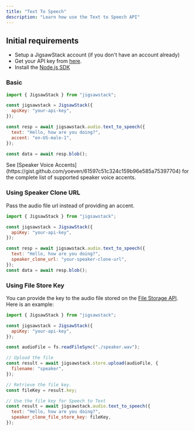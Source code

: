```yaml
---
title: "Text To Speech"
description: "Learn how use the Text to Speech API"
---
```


## Initial requirements

- Setup a JigsawStack account (if you don't have an account already)
- Get your API key from [here](https://jigsawstack.com/dashboard).
- Install the [Node.js SDK](https://docs.jigsawstack.com/quick-start/node/introduction)

### Basic

<CodeGroup>

```javascript node.js
import { JigsawStack } from "jigsawstack";

const jigsawstack = JigsawStack({
  apiKey: "your-api-key",
});

const resp = await jigsawstack.audio.text_to_speech({
  text: "Hello, how are you doing?",
  accent: "en-US-male-1",
});

const data = await resp.blob();
```

</CodeGroup>

<Info>
  See [Speaker Voice
  Accents](https://gist.github.com/yoeven/61597c51c324c159b96e585a75397704) for
  the complete list of supported speaker voice accents.
</Info>

### Using Speaker Clone URL

Pass the audio file url instead of providing an accent.

<CodeGroup>

```javascript node.js
import { JigsawStack } from "jigsawstack";

const jigsawstack = JigsawStack({
  apiKey: "your-api-key",
});

const resp = await jigsawstack.audio.text_to_speech({
  text: "Hello, how are you doing?",
  speaker_clone_url: "your-speaker-clone-url",
});
const data = await resp.blob();
```

</CodeGroup>

### Using File Store Key

You can provide the key to the audio file stored on the [File Storage API](https://docs.jigsawstack.com/api-reference/store/file/add). Here is an example:

<CodeGroup>

```javascript node.js
import { JigsawStack } from "jigsawstack";

const jigsawstack = JigsawStack({
  apiKey: "your-api-key",
});

const audioFile = fs.readFileSync("./speaker.wav");

// Upload the file
const result = await jigsawstack.store.upload(audioFile, {
  filename: "speaker",
});

// Retrieve the file key.
const fileKey = result.key;

// Use the file key for Speech to Text
const result = await jigsawstack.audio.text_to_speech({
  text: "Hello, how are you doing?",
  speaker_clone_file_store_key: fileKey,
});
```

</CodeGroup>
